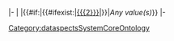 |-
|{{{1}}}
|{{#if:{{{2}}}|{{#ifexist:{{{2}}}|[[{{{2}}}]]|{{{2}}}}}|''Any value(s)''}}
|-<noinclude>[[Category:dataspectsSystemCoreOntology]]</noinclude>

